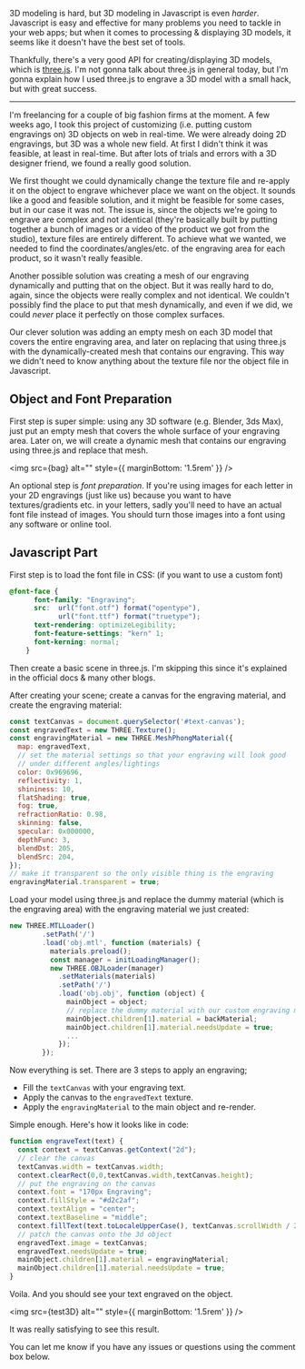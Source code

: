 
<div>

3D modeling is hard, but 3D modeling in Javascript is even _harder_. Javascript is easy and effective for many problems you need to tackle in your web apps; but when it comes to processing & displaying 3D models, it seems like it doesn't have the best set of tools.

Thankfully, there's a very good API for creating/displaying 3D models, which is [three.js](https://threejs.org/). I'm not gonna talk about three.js in general today, but I'm gonna explain how I used three.js to engrave a 3D model with a small hack, but with great success.

---

I'm freelancing for a couple of big fashion firms at the moment. A few weeks ago, I took this project of customizing (i.e. putting custom engravings on) 3D objects on web in real-time. We were already doing 2D engravings, but 3D was a whole new field. At first I didn't think it was feasible, at least in real-time. But after lots of trials and errors with a 3D designer friend, we found a really good solution.

We first thought we could dynamically change the texture file and re-apply it on the object to engrave whichever place we want on the object. It sounds like a good and feasible solution, and it might be feasible for some cases, but in our case it was not. The issue is, since the objects we're going to engrave are complex and not identical (they're basically built by putting together a bunch of images or a video of the product we got from the studio), texture files are entirely different. To achieve what we wanted, we needed to find the coordinates/angles/etc. of the engraving area for each product, so it wasn't really feasible.

Another possible solution was creating a mesh of our engraving dynamically and putting that on the object. But it was really hard to do, again, since the objects were really complex and not identical. We couldn't possibly find the place to put that mesh dynamically, and even if we did, we could _never_ place it perfectly on those complex surfaces.

Our clever solution was adding an empty mesh on each 3D model that covers the entire engraving area, and later on replacing that using three.js with the dynamically-created mesh that contains our engraving. This way we didn't need to know anything about the texture file nor the object file in Javascript.

## Object and Font Preparation

First step is super simple: using any 3D software (e.g. Blender, 3ds Max), just put an empty mesh that covers the whole surface of your engraving area. Later on, we will create a dynamic mesh that contains our engraving using three.js and replace that mesh.

<img src={bag} alt="" style={{ marginBottom: '1.5rem' }} />

An optional step is _font preparation_. If you're using images for each letter in your 2D engravings (just like us) because you want to have textures/gradients etc. in your letters, sadly you'll need to have an actual font file instead of images. You should turn those images into a font using any software or online tool.

## Javascript Part


First step is to load the font file in CSS: (if you want to use a custom font)

```css
@font-face {
      font-family: "Engraving";
      src:  url("font.otf") format("opentype"),
            url("font.ttf") format("truetype");
      text-rendering: optimizeLegibility;
      font-feature-settings: "kern" 1;
      font-kerning: normal;
    }
```

Then create a basic scene in three.js. I'm skipping this since it's explained in the official docs & many other blogs.

After creating your scene; create a canvas for the engraving material, and create the engraving material:

```js
const textCanvas = document.querySelector('#text-canvas');
const engravedText = new THREE.Texture();
const engravingMaterial = new THREE.MeshPhongMaterial({
  map: engravedText,
  // set the material settings so that your engraving will look good
  // under different angles/lightings
  color: 0x969696,
  reflectivity: 1,
  shininess: 10,
  flatShading: true,
  fog: true,
  refractionRatio: 0.98,
  skinning: false,
  specular: 0x000000,
  depthFunc: 3,
  blendDst: 205,
  blendSrc: 204,
});
// make it transparent so the only visible thing is the engraving
engravingMaterial.transparent = true;
```

Load your model using three.js and replace the dummy material (which is the engraving area) with the engraving material we just created:

```js
new THREE.MTLLoader()
        .setPath('/')
        .load('obj.mtl', function (materials) {
          materials.preload();
          const manager = initLoadingManager();
          new THREE.OBJLoader(manager)
            .setMaterials(materials)
            .setPath('/')
            .load('obj.obj', function (object) {
              mainObject = object;
              // replace the dummy material with our custom engraving material
              mainObject.children[1].material = backMaterial;
              mainObject.children[1].material.needsUpdate = true;
              ...
            });
        });
```

Now everything is set. There are 3 steps to apply an engraving;
- Fill the `textCanvas` with your engraving text.
- Apply the canvas to the `engravedText` texture.
- Apply the `engravingMaterial` to the main object and re-render.

Simple enough. Here's how it looks like in code:

```js
function engraveText(text) {
  const context = textCanvas.getContext("2d");
  // clear the canvas
  textCanvas.width = textCanvas.width;
  context.clearRect(0,0,textCanvas.width,textCanvas.height);
  // put the engraving on the canvas
  context.font = "170px Engraving";
  context.fillStyle = "#d2c2af";
  context.textAlign = "center";
  context.textBaseline = "middle";
  context.fillText(text.toLocaleUpperCase(), textCanvas.scrollWidth / 2, textCanvas.scrollHeight / 2 - 10);
  // patch the canvas onto the 3d object
  engravedText.image = textCanvas;
  engravedText.needsUpdate = true;
  mainObject.children[1].material = engravingMaterial;
  mainObject.children[1].material.needsUpdate = true;
}
```

Voila. And you should see your text engraved on the object.

<img src={test3D} alt="" style={{ marginBottom: '1.5rem' }} />

It was really satisfying to see this result.

You can let me know if you have any issues or questions using the comment box below.

</div>